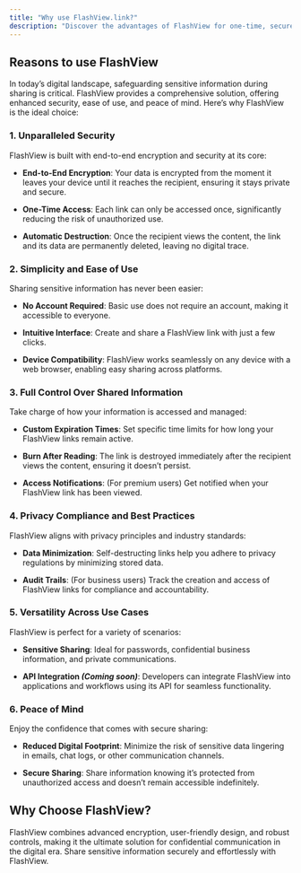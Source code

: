```yaml
---
title: "Why use FlashView.link?"
description: "Discover the advantages of FlashView for one-time, secure sharing of sensitive information with complete confidence."
---
```


## Reasons to use FlashView

In today’s digital landscape, safeguarding sensitive information during sharing is critical. FlashView provides a comprehensive solution, offering enhanced security, ease of use, and peace of mind. Here’s why FlashView is the ideal choice:

### 1. Unparalleled Security

FlashView is built with end-to-end encryption and security at its core:

* **End-to-End Encryption**: Your data is encrypted from the moment it leaves your device until it reaches the recipient, ensuring it stays private and secure.

* **One-Time Access**: Each link can only be accessed once, significantly reducing the risk of unauthorized use.

* **Automatic Destruction**: Once the recipient views the content, the link and its data are permanently deleted, leaving no digital trace.

### 2. Simplicity and Ease of Use

Sharing sensitive information has never been easier:

* **No Account Required**: Basic use does not require an account, making it accessible to everyone.

* **Intuitive Interface**: Create and share a FlashView link with just a few clicks.

* **Device Compatibility**: FlashView works seamlessly on any device with a web browser, enabling easy sharing across platforms.

### 3. Full Control Over Shared Information

Take charge of how your information is accessed and managed:

* **Custom Expiration Times**: Set specific time limits for how long your FlashView links remain active.

* **Burn After Reading**: The link is destroyed immediately after the recipient views the content, ensuring it doesn’t persist.

* **Access Notifications**: (For premium users) Get notified when your FlashView link has been viewed.

### 4. Privacy Compliance and Best Practices

FlashView aligns with privacy principles and industry standards:

* **Data Minimization**: Self-destructing links help you adhere to privacy regulations by minimizing stored data.

* **Audit Trails**: (For business users) Track the creation and access of FlashView links for compliance and accountability.

### 5. Versatility Across Use Cases

FlashView is perfect for a variety of scenarios:

* **Sensitive Sharing**: Ideal for passwords, confidential business information, and private communications.

* **API Integration  *(Coming soon)***: Developers can integrate FlashView into applications and workflows using its API for seamless functionality.

### 6. Peace of Mind

Enjoy the confidence that comes with secure sharing:

* **Reduced Digital Footprint**: Minimize the risk of sensitive data lingering in emails, chat logs, or other communication channels.

* **Secure Sharing**: Share information knowing it’s protected from unauthorized access and doesn’t remain accessible indefinitely.

## Why Choose FlashView?

FlashView combines advanced encryption, user-friendly design, and robust controls, making it the ultimate solution for confidential communication in the digital era. Share sensitive information securely and effortlessly with FlashView.